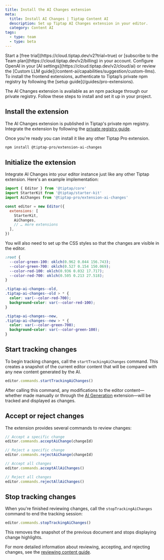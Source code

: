 ```yaml
---
title: Install the AI Changes extension
meta:
  title: Install AI Changes | Tiptap Content AI
  description: Set up Tiptap AI Changes extension in your editor.
  category: Content AI
tags:
  - type: team
  - type: beta
---
```



<Requirements>
    <RequirementItem label="1. Activate trial or subscribe">
        Start a [free trial](https://cloud.tiptap.dev/v2?trial=true) or [subscribe to the Team plan](https://cloud.tiptap.dev/v2/billing) in your account.
    </RequirementItem>
    <RequirementItem label="2. Integrate an AI provider">
        Configure OpenAI in your [AI settings](https://cloud.tiptap.dev/v2/cloud/ai) or review the [Custom LLM guide](/content-ai/capabilities/suggestion/custom-llms).
    </RequirementItem>
    <RequirementItem label="3. Install from private registry">
        To install the frontend extensions, authenticate to Tiptap’s private npm registry by following the [setup guide](/guides/pro-extensions).
    </RequirementItem>
</Requirements>

The AI Changes extension is available as an npm package through our private registry. Follow these steps to install and set it up in your project.

## Install the extension

The AI Changes extension is published in Tiptap's private npm registry. Integrate the extension by following the [private registry guide](/guides/pro-extensions).

Once you're ready you can install it like any other Tiptap Pro extension.

```bash
npm install @tiptap-pro/extension-ai-changes
```

## Initialize the extension

Integrate AI Changes into your editor instance just like any other Tiptap extension. Here's an example implementation:

```js
import { Editor } from '@tiptap/core'
import StarterKit from '@tiptap/starter-kit'
import AiChanges from '@tiptap-pro/extension-ai-changes'

const editor = new Editor({
  extensions: [
    StarterKit,
    AiChanges,
    // … more extensions
  ],
})
```

You will also need to set up the CSS styles so that the changes are visible in the editor.

```css
:root {
  --color-green-100: oklch(0.962 0.044 156.743);
  --color-green-700: oklch(0.527 0.154 150.069);
  --color-red-100: oklch(0.936 0.032 17.717);
  --color-red-700: oklch(0.505 0.213 27.518);
}

.tiptap-ai-changes--old,
.tiptap-ai-changes--old > * {
  color: var(--color-red-700);
  background-color: var(--color-red-100);
}

.tiptap-ai-changes--new,
.tiptap-ai-changes--new > * {
  color: var(--color-green-700);
  background-color: var(--color-green-100);
}
```

## Start tracking changes

To begin tracking changes, call the `startTrackingAiChanges` command. This creates a snapshot of the current editor content that will be compared with any new content generated by the AI.

```ts
editor.commands.startTrackingAiChanges()
```

After calling this command, any modifications to the editor content—whether made manually or through the [AI Generation](/content-ai/capabilities/generation/overview) extension—will be tracked and displayed as changes.

## Accept or reject changes

The extension provides several commands to review changes:

```ts
// Accept a specific change
editor.commands.acceptAiChange(changeId)

// Reject a specific change
editor.commands.rejectAiChange(changeId)

// Accept all changes
editor.commands.acceptAllAiChanges()

// Reject all changes
editor.commands.rejectAllAiChanges()
```

## Stop tracking changes

When you're finished reviewing changes, call the `stopTrackingAiChanges` command to end the tracking session:

```ts
editor.commands.stopTrackingAiChanges()
```

This removes the snapshot of the previous document and stops displaying change highlights.

For more detailed information about reviewing, accepting, and rejecting changes, see the [reviewing content guide](/content-ai/capabilities/changes/features/review-changes).
